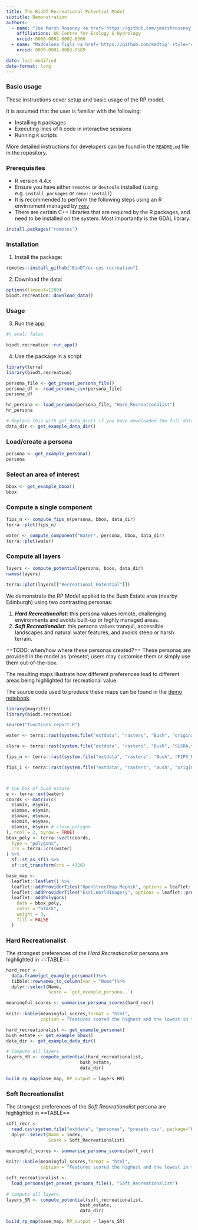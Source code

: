 ```yaml
---
title: The BioDT Recreational Potential Model
subtitle: Demonstration
authors:
  - name: "Joe Marsh Rossney <a href='https://github.com/jmarshrossney' style='color: black'><i class='bi bi-github'></i></a>"
    affiliations: UK Centre for Ecology & Hydrology
    orcid: 0000-0002-8082-8566
  - name: "Maddalena Tigli <a href='https://github.com/madtig' style='color: black'><i class='bi bi-github'></i></a>"
    orcid: 0000-0001-8083-0589

date: last-modified
date-format: long
---
```


### Basic usage

These instructions cover setup and basic usage of the RP model.

It is assumed that the user is familiar with the following:

- Installing `R` packages
- Executing lines of `R` code in interactive sessions
- Running `R` scripts

More detailed instructions for developers can be found in the [`README.md`](https://github.com/BioDT/uc-ces-recreation/blob/main/README.md) file in the repository.

### Prerequisites

- R version 4.4.x
- Ensure you have either `remotes` or `devtools` installed (using e.g. `install.packages` or `renv::install`)
- It is recommended to perform the following steps using an R envirnoment managed by [`renv`](https://rstudio.github.io/renv/)
- There are certain C++ libraries that are required by the R packages, and need to be installed on the system. Most importantly is the GDAL library.

```r
install.packages("remotes")
```

### Installation

1. Install the package:

```r
remotes::install_github("BioDT/uc-ces-recreation")
```

2. Download the data:

```r
options(timeout=1200)
biodt.recreation::download_data()
```

### Usage

3. Run the app:

```r
#| eval: false

biodt.recreation::run_app()
```

4. Use the package in a script

```r
library(terra)
library(biodt.recreation)

persona_file <- get_preset_persona_file()
persona_df <- read_persona_csv(persona_file)
persona_df

hr_persona <- load_persona(persona_file, "Hard_Recreationalist")
hr_persona
```

```r
# Replace this with get_data_dir() if you have downloaded the full dataset!
data_dir <- get_example_data_dir()
```

### Load/create a persona

```r
persona <- get_example_persona()
persona
```

### Select an area of interest

```r
bbox <- get_example_bbox()
bbox
```

### Compute a single component

```r
fips_n <- compute_fips_n(persona, bbox, data_dir)
terra::plot(fips_n)
```

```r
water <- compute_component("Water", persona, bbox, data_dir)
terra::plet(water)
```

### Compute all layers

```r
layers <- compute_potential(persona, bbox, data_dir)
names(layers)

terra::plot(layers[["Recreational_Potential"]])
```




We demonstrate the RP Model applied to the Bush Estate area (nearby Edinburgh) using two contrasting personas:

1. **_Hard Recreationalist_**: this persona values remote, challenging environments and avoids built-up or highly managed areas.
2. **_Soft Recreationalist_**: this persona values tranquil, accessible landscapes and natural water features, and avoids steep or harsh terrain.

==TODO: when/how where these personas created?==
These personas are provided in the model as 'presets'; users may customise them or simply use them out-of-the-box.

The resulting maps illustrate how different preferences lead to different areas being highlighted for recreational value.

The source code used to produce these maps can be found in the [demo notebook](demo.html).

```r
library(magrittr)
library(biodt.recreation)

source("functions_report.R")

water <- terra::rast(system.file("extdata", "rasters", "Bush", "original", "Water.tif", package="biodt.recreation"))

slsra <- terra::rast(system.file("extdata", "rasters", "Bush", "SLSRA.tif", package="biodt.recreation"))

fips_n <- terra::rast(system.file("extdata", "rasters", "Bush", "FIPS_N.tif", package="biodt.recreation"))

fips_i <- terra::rast(system.file("extdata", "rasters", "Bush", "original", "FIPS_I.tif", package="biodt.recreation"))



# the box of bush estate
e <- terra::ext(water)
coords <- matrix(c(
  e$xmin, e$ymin,
  e$xmax, e$ymin,
  e$xmax, e$ymax,
  e$xmin, e$ymax,
  e$xmin, e$ymin # close polygon
), ncol = 2, byrow = TRUE)
bbox_poly <- terra::vect(coords,
  type = "polygons",
  crs = terra::crs(water)
) %>%
  sf::st_as_sf() %>%
  sf::st_transform(crs = 4326)

base_map <- 
  leaflet::leaflet() %>%
  leaflet::addProviderTiles("OpenStreetMap.Mapnik", options = leaflet::providerTileOptions(zIndex = 0, noWrap = TRUE), group = "Streets") %>%
  leaflet::addProviderTiles("Esri.WorldImagery", options = leaflet::providerTileOptions(zIndex = 0, noWrap = TRUE), group = "Satellite") %>%
  leaflet::addPolygons(
    data = bbox_poly,
    color = "black",
    weight = 3,
    fill = FALSE
  ) 

```

### Hard Recreationalist

The strongest preferences of the *Hard Recreationalist* persona are highlighted in ==TABLE==

```r

hard_recr <- 
  data.frame(get_example_persona())%>%
  tibble::rownames_to_column(var = "Name")%>%
  dplyr::select(Name,
                Score = `get_example_persona..`)

meaningful_scores <- summarise_persona_scores(hard_recr)
  
knitr::kable(meaningful_scores,format = "html",
             caption = "Features scored the highest and the lowest in the hard recreationalist persona")
```



```r
hard_recreationalist <- get_example_persona()
bush_estate <- get_example_bbox()
data_dir <- get_example_data_dir()

# Compute all layers
layers_HR <- compute_potential(hard_recreationalist,
                            bush_estate,
                            data_dir)
```

```r
build_rp_map(base_map, RP_output = layers_HR)
```

### Soft Recreationalist

The strongest preferences of the *Soft Recreationalist* persona are highlighted in ==TABLE==

```r

soft_recr <- 
  read.csv(system.file("extdata", "personas", "presets.csv", package="biodt.recreation")) %>%
  dplyr::select(Name = index,
                Score = Soft_Recreationalist)

meaningful_scores <- summarise_persona_scores(soft_recr)
  
knitr::kable(meaningful_scores,format = "html",
             caption = "Features scored the highest and the lowest in the soft recreationalist persona")
```


```r
soft_recreationalist <- 
  load_persona(get_preset_persona_file(), "Soft_Recreationalist")
  
# Compute all layers
layers_SR <- compute_potential(soft_recreationalist,
                            bush_estate,
                            data_dir)
```

```r
build_rp_map(base_map, RP_output = layers_SR)
```
